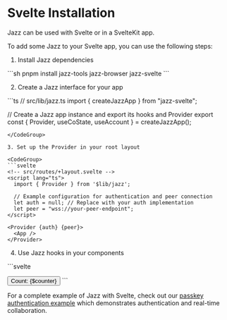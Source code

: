 
# Svelte Installation

Jazz can be used with Svelte or in a SvelteKit app.

To add some Jazz to your Svelte app, you can use the following steps:

1. Install Jazz dependencies

<CodeGroup>
```sh
pnpm install jazz-tools jazz-browser jazz-svelte
```
</CodeGroup>

2. Create a Jazz interface for your app

<CodeGroup>
```ts
// src/lib/jazz.ts
import { createJazzApp } from "jazz-svelte";

// Create a Jazz app instance and export its hooks and Provider
export const { Provider, useCoState, useAccount } = createJazzApp();
```
</CodeGroup>

3. Set up the Provider in your root layout

<CodeGroup>
```svelte
<!-- src/routes/+layout.svelte -->
<script lang="ts">
  import { Provider } from '$lib/jazz';
  
  // Example configuration for authentication and peer connection
  let auth = null; // Replace with your auth implementation
  let peer = "wss://your-peer-endpoint";
</script>

<Provider {auth} {peer}>
  <App />
</Provider>
```
</CodeGroup>

4. Use Jazz hooks in your components

<CodeGroup>
```svelte
<!-- src/routes/+page.svelte -->
<script lang="ts">
  import { useCoState } from '$lib/jazz';
  
  // Example: Create a shared counter
  const counter = useCoState('counter', 0);
  
  function increment() {
    counter.set($counter + 1);
  }
</script>

<button on:click={increment}>
  Count: {$counter}
</button>
```
</CodeGroup>

For a complete example of Jazz with Svelte, check out our [passkey authentication example](https://github.com/gardencmp/jazz/tree/main/examples/passkey-svelte) which demonstrates authentication and real-time collaboration.
